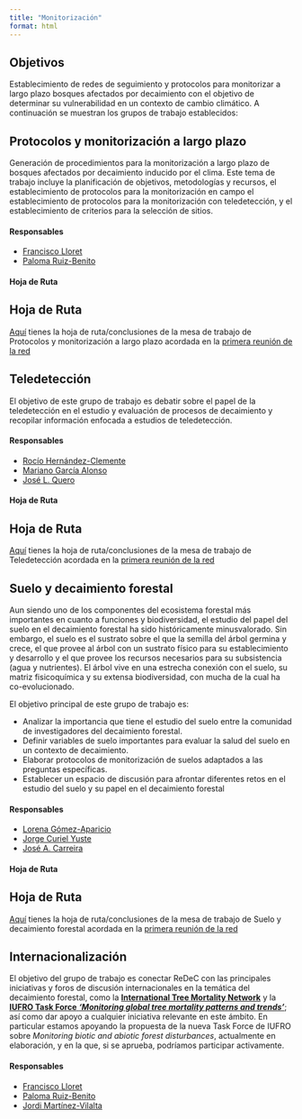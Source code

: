 ```yaml
---
title: "Monitorización"
format: html
---
```


## Objetivos 
Establecimiento de redes de seguimiento y protocolos para monitorizar a largo plazo bosques afectados por decaimiento con el objetivo de determinar su vulnerabilidad en un contexto de cambio climático. A continuación se muestran los grupos de trabajo establecidos: 

## Protocolos y monitorización a largo plazo
Generación de procedimientos para la monitorización a largo plazo de bosques afectados por decaimiento inducido por el clima. Este tema de trabajo incluye la planificación de objetivos, metodologías y recursos, el establecimiento de protocolos para la monitorización en campo el establecimiento de protocolos para la monitorización con teledetección, y el establecimiento de criterios para la selección de sitios.

#### Responsables
- [Francisco Lloret](../../people/lloret_francisco)
- [Paloma Ruiz-Benito](../../people/ruiz_benito)

#### Hoja de Ruta
::: {.callout-tip}
## Hoja de Ruta
[Aquí](../assets/202409_nerja/protocolos_monitorizacion_nerja_octubre_2024.pdf) tienes la hoja de ruta/conclusiones de la mesa de trabajo de Protocolos y monitorización a largo plazo acordada en la [primera reunión de la red](../workshops/202409_nerja/programa.qmd)
:::

## Teledetección 
El objetivo de este grupo de trabajo es debatir sobre el papel de la teledetección en el estudio y evaluación de procesos de decaimiento y recopilar información enfocada a estudios de teledetección. 

#### Responsables
- [Rocío Hernández-Clemente](../../people/hernandez_clemente)
- [Mariano García Alonso](../../people/garcia_alonso)
- [José L. Quero](../../people/quero_jose)

#### Hoja de Ruta
::: {.callout-tip}
## Hoja de Ruta
[Aquí](../assets/202409_nerja/teledeteccion_nerja_octubre_2024.pdf) tienes la hoja de ruta/conclusiones de la mesa de trabajo de Teledetección acordada en la [primera reunión de la red](../workshops/202409_nerja/programa.qmd)
:::

## Suelo y decaimiento forestal

Aun siendo uno de los componentes del ecosistema forestal más importantes en cuanto a funciones y biodiversidad, el estudio del papel del suelo en el decaimiento forestal ha sido históricamente minusvalorado. Sin embargo, el suelo es el sustrato sobre el que la semilla del árbol germina y crece, el que provee al árbol con un sustrato físico para su establecimiento y desarrollo y el que provee los recursos necesarios para su subsistencia (agua y nutrientes). El árbol vive en una estrecha conexión con el suelo, su matriz fisicoquímica y su extensa biodiversidad, con mucha de la cual ha co-evolucionado. 

El objetivo principal de este grupo de trabajo es:

- Analizar la importancia que tiene el estudio del suelo entre la comunidad de investigadores del decaimiento forestal.  
- Definir variables de suelo importantes para evaluar la salud del suelo en un contexto de decaimiento.
- Elaborar protocolos de monitorización de suelos adaptados a las preguntas específicas. 
- Establecer un espacio de discusión para afrontar diferentes retos en el estudio del suelo y su papel en el decaimiento forestal

#### Responsables
- [Lorena Gómez-Aparicio](../../people/gomez_aparicio)
- [Jorge Curiel Yuste](../../people/curiel_jorge)
- [José A. Carreira](../../people/carreira_de_la_fuente)

#### Hoja de Ruta
::: {.callout-tip}
## Hoja de Ruta
[Aquí](../assets/202409_nerja/suelo_nerja_octubre_2024.pdf) tienes la hoja de ruta/conclusiones de la mesa de trabajo de Suelo y decaimiento forestal acordada en la [primera reunión de la red](../workshops/202409_nerja/programa.qmd)
:::

## Internacionalización
El objetivo del grupo de trabajo es conectar ReDeC con las principales iniciativas y foros de discusión internacionales en la temática del decaimiento forestal, como la [**International Tree Mortality Network**](https://www.tree-mortality.net/) y la [**IUFRO Task Force** ***'Monitoring global tree mortality patterns and trends'***](https://www.iufro.org/science/task-forces/tree-mortality-patterns/); así como dar apoyo a cualquier iniciativa relevante en este ámbito. En particular estamos apoyando la propuesta de la nueva Task Force de IUFRO sobre *Monitoring biotic and abiotic forest disturbances*, actualmente en elaboración, y en la que, si se aprueba, podríamos participar activamente.

#### Responsables
- [Francisco Lloret](../../people/lloret_francisco)
- [Paloma Ruiz-Benito](../../people/ruiz_benito)
- [Jordi Martínez-Vilalta](../../people/martinez_vilalta)